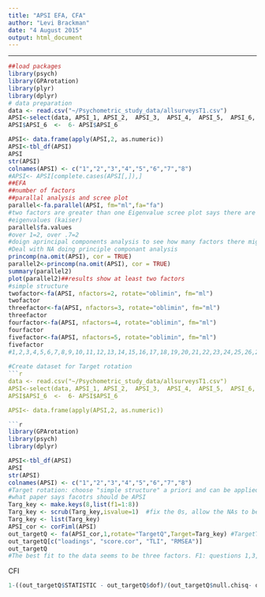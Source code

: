 ```yaml
---
title: "APSI EFA, CFA"
author: "Levi Brackman"
date: "4 August 2015"
output: html_document
---
```

---

```r
##load packages
library(psych)
library(GPArotation)
library(plyr)
library(dplyr)
# data preparation
data <- read.csv("~/Psychometric_study_data/allsurveysT1.csv")
APSI<-select(data, APSI_1, APSI_2,  APSI_3,  APSI_4,  APSI_5,  APSI_6, APSI_7, APSI_8)
APSI$APSI_6  <-  6- APSI$APSI_6

APSI<- data.frame(apply(APSI,2, as.numeric))
APSI<-tbl_df(APSI)
APSI
str(APSI)
colnames(APSI) <- c("1","2","3","4","5","6","7","8")
#APSI<- APSI[complete.cases(APSI[,]),]
##EFA
##number of factors
##parallal analysis and scree plot
parallel<-fa.parallel(APSI, fm="ml",fa="fa")
#two factors are greater than one Eigenvalue scree plot says there are two factors. Paralel analysis suggests 4 factors
#eigenvalues (kaiser)
parallel$fa.values
#over 1=2, over .7=2
#doign aprincipal components analysis to see how many factors there might be using that method
#Deal with NA doing principle componant analysis
princomp(na.omit(APSI), cor = TRUE)
parallel2<-princomp(na.omit(APSI), cor = TRUE)
summary(parallel2)
plot(parallel2)##results show at least two factors
#simple structure
twofactor<-fa(APSI, nfactors=2, rotate="oblimin", fm="ml")
twofactor
threefactor<-fa(APSI, nfactors=3, rotate="oblimin", fm="ml")
threefactor
fourfactor<-fa(APSI, nfactors=4, rotate="oblimin", fm="ml")
fourfactor
fivefactor<-fa(APSI, nfactors=5, rotate="oblimin", fm="ml")
fivefactor
#1,2,3,4,5,6,7,8,9,10,11,12,13,14,15,16,17,18,19,20,21,22,23,24,25,26,27,28,29,30,31,32,33
 
#Create dataset for Target rotation
```r
data <- read.csv("~/Psychometric_study_data/allsurveysT1.csv")
APSI<-select(data, APSI_1, APSI_2,  APSI_3,  APSI_4,  APSI_5,  APSI_6, APSI_7, APSI_8)
APSI$APSI_6  <-  6- APSI$APSI_6

APSI<- data.frame(apply(APSI,2, as.numeric))

```r
library(GPArotation)
library(psych)
library(dplyr)

APSI<-tbl_df(APSI)
APSI
str(APSI)
colnames(APSI) <- c("1","2","3","4","5","6","7","8")
#Target rotation: choose "simple structure" a priori and can be applied to oblique and orthogonal rotation based on 
#what paper says facotrs should be APSI
Targ_key <- make.keys(8,list(f1=1:8))
Targ_key <- scrub(Targ_key,isvalue=1)  #fix the 0s, allow the NAs to be estimated
Targ_key <- list(Targ_key)
APSI_cor <- corFiml(APSI)
out_targetQ <- fa(APSI_cor,1,rotate="TargetQ",Target=Targ_key) #TargetT for orthogonal rotation
out_targetQ[c("loadings", "score.cor", "TLI", "RMSEA")]
out_targetQ
#The best fit to the data seems to be three factors. F1: questions 1,3,5,6. f2: 8,7,4. f3: 2,9
```
CFI
```r
1-((out_targetQ$STATISTIC - out_targetQ$dof)/(out_targetQ$null.chisq- out_targetQ$null.dof))
```